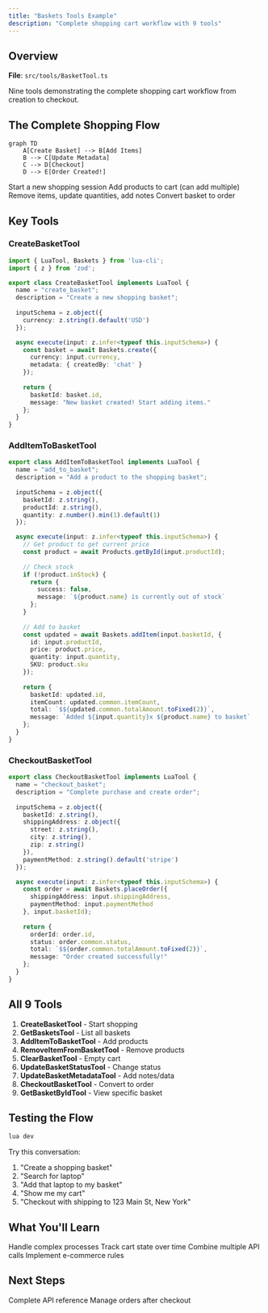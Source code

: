 ```yaml
---
title: "Baskets Tools Example"
description: "Complete shopping cart workflow with 9 tools"
---
```


## Overview

**File**: `src/tools/BasketTool.ts`

Nine tools demonstrating the complete shopping cart workflow from creation to checkout.

## The Complete Shopping Flow

```mermaid
graph TD
    A[Create Basket] --> B[Add Items]
    B --> C[Update Metadata]
    C --> D[Checkout]
    D --> E[Order Created!]
```

<Steps>
  <Step title="Create Basket">
    Start a new shopping session
  </Step>
  
  <Step title="Add Items">
    Add products to cart (can add multiple)
  </Step>
  
  <Step title="Manage Cart">
    Remove items, update quantities, add notes
  </Step>
  
  <Step title="Checkout">
    Convert basket to order
  </Step>
</Steps>

## Key Tools

### CreateBasketTool

```typescript
import { LuaTool, Baskets } from 'lua-cli';
import { z } from 'zod';

export class CreateBasketTool implements LuaTool {
  name = "create_basket";
  description = "Create a new shopping basket";
  
  inputSchema = z.object({
    currency: z.string().default('USD')
  });

  async execute(input: z.infer<typeof this.inputSchema>) {
    const basket = await Baskets.create({
      currency: input.currency,
      metadata: { createdBy: 'chat' }
    });
    
    return {
      basketId: basket.id,
      message: "New basket created! Start adding items."
    };
  }
}
```

### AddItemToBasketTool

```typescript
export class AddItemToBasketTool implements LuaTool {
  name = "add_to_basket";
  description = "Add a product to the shopping basket";
  
  inputSchema = z.object({
    basketId: z.string(),
    productId: z.string(),
    quantity: z.number().min(1).default(1)
  });

  async execute(input: z.infer<typeof this.inputSchema>) {
    // Get product to get current price
    const product = await Products.getById(input.productId);
    
    // Check stock
    if (!product.inStock) {
      return {
        success: false,
        message: `${product.name} is currently out of stock`
      };
    }
    
    // Add to basket
    const updated = await Baskets.addItem(input.basketId, {
      id: input.productId,
      price: product.price,
      quantity: input.quantity,
      SKU: product.sku
    });
    
    return {
      basketId: updated.id,
      itemCount: updated.common.itemCount,
      total: `$${updated.common.totalAmount.toFixed(2)}`,
      message: `Added ${input.quantity}x ${product.name} to basket`
    };
  }
}
```

### CheckoutBasketTool

```typescript
export class CheckoutBasketTool implements LuaTool {
  name = "checkout_basket";
  description = "Complete purchase and create order";
  
  inputSchema = z.object({
    basketId: z.string(),
    shippingAddress: z.object({
      street: z.string(),
      city: z.string(),
      zip: z.string()
    }),
    paymentMethod: z.string().default('stripe')
  });

  async execute(input: z.infer<typeof this.inputSchema>) {
    const order = await Baskets.placeOrder({
      shippingAddress: input.shippingAddress,
      paymentMethod: input.paymentMethod
    }, input.basketId);
    
    return {
      orderId: order.id,
      status: order.common.status,
      total: `$${order.common.totalAmount.toFixed(2)}`,
      message: "Order created successfully!"
    };
  }
}
```

## All 9 Tools

1. **CreateBasketTool** - Start shopping
2. **GetBasketsTool** - List all baskets
3. **AddItemToBasketTool** - Add products
4. **RemoveItemFromBasketTool** - Remove products
5. **ClearBasketTool** - Empty cart
6. **UpdateBasketStatusTool** - Change status
7. **UpdateBasketMetadataTool** - Add notes/data
8. **CheckoutBasketTool** - Convert to order
9. **GetBasketByIdTool** - View specific basket

## Testing the Flow

```bash
lua dev
```

Try this conversation:
1. "Create a shopping basket"
2. "Search for laptop"
3. "Add that laptop to my basket"
4. "Show me my cart"
5. "Checkout with shipping to 123 Main St, New York"

## What You'll Learn

<CardGroup cols={2}>
  <Card title="Multi-Step Workflows" icon="diagram-project">
    Handle complex processes
  </Card>
  <Card title="State Management" icon="database">
    Track cart state over time
  </Card>
  <Card title="API Chaining" icon="link">
    Combine multiple API calls
  </Card>
  <Card title="Business Logic" icon="brain">
    Implement e-commerce rules
  </Card>
</CardGroup>

## Next Steps

<CardGroup cols={2}>
  <Card
    title="Baskets API"
    icon="book"
    href="/api/baskets"
  >
    Complete API reference
  </Card>
  <Card
    title="Orders API"
    icon="receipt"
    href="/api/orders"
  >
    Manage orders after checkout
  </Card>
</CardGroup>

